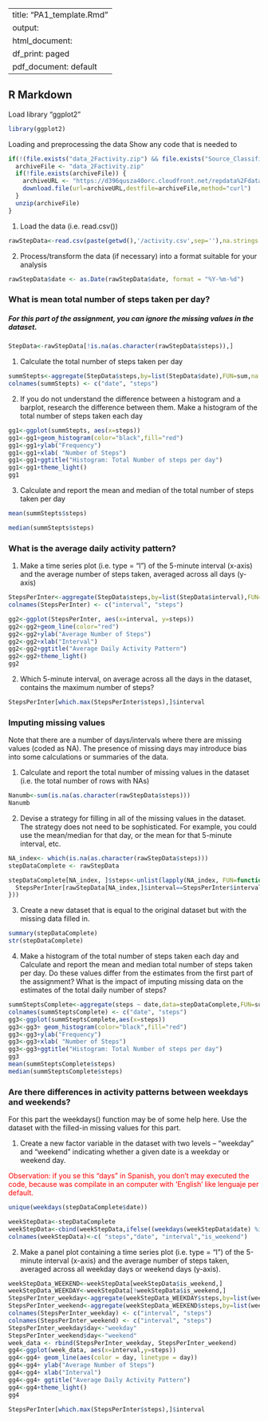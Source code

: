 
---
title: "PA1_template.Rmd"
output:
  html_document:
    df_print: paged
  pdf_document: default
---

## R Markdown

Load library "ggplot2"
```r
library(ggplot2)
```

Loading and preprocessing the data
Show any code that is needed to



``` r
if(!(file.exists("data_2Factivity.zip") && file.exists("Source_Classification_Code.rds"))) { 
  archiveFile <- "data_2Factivity.zip"
  if(!file.exists(archiveFile)) {
    archiveURL <- "https://d396qusza40orc.cloudfront.net/repdata%2Fdata%2Factivity.zip"
    download.file(url=archiveURL,destfile=archiveFile,method="curl")
  }  
  unzip(archiveFile) 
}
```
1. Load the data (i.e. read.csv())
```r
rawStepData<-read.csv(paste(getwd(),'/activity.csv',sep=''),na.strings = "NA", header = TRUE, sep = ",")
```

2. Process/transform the data (if necessary) into a format suitable for your analysis

```r
rawStepData$date <- as.Date(rawStepData$date, format = "%Y-%m-%d")  
```

### What is mean total number of steps taken per day?

##### For this part of the assignment, you can ignore the missing values in the dataset.
```r
StepData<-rawStepData[!is.na(as.character(rawStepData$steps)),]
```

1. Calculate the total number of steps taken per day
```r
summStepts<-aggregate(StepData$steps,by=list(StepData$date),FUN=sum,na.rm=TRUE)
colnames(summStepts) <- c("date", "steps")
```

2. If you do not understand the difference between a histogram and a barplot, research the difference between them. Make a histogram of the total number of steps taken each day
```r
gg1<-ggplot(summStepts, aes(x=steps)) 
gg1<-gg1+geom_histogram(color="black",fill="red")
gg1<-gg1+ylab("Frequency")
gg1<-gg1+xlab( "Number of Steps")
gg1<-gg1+ggtitle("Histogram: Total Number of steps per day")
gg1<-gg1+theme_light()
gg1
```

3. Calculate and report the mean and median of the total number of steps taken per day
```r
mean(summStepts$steps)

median(summStepts$steps)
```

### What is the average daily activity pattern?

1. Make a time series plot (i.e. type = "l") of the 5-minute interval (x-axis) and the average number of steps taken, averaged across all days (y-axis)
```r
StepsPerInter<-aggregate(StepData$steps,by=list(StepData$interval),FUN=mean,na.rm=TRUE)
colnames(StepsPerInter) <- c("interval", "steps")

gg2<-ggplot(StepsPerInter, aes(x=interval, y=steps)) 
gg2<-gg2+geom_line(color="red") 
gg2<-gg2+ylab("Average Number of Steps") 
gg2<-gg2+xlab("Interval") 
gg2<-gg2+ggtitle("Average Daily Activity Pattern") 
gg2<-gg2+theme_light()
gg2
```

2. Which 5-minute interval, on average across all the days in the dataset, contains the maximum number of steps?
```r
StepsPerInter[which.max(StepsPerInter$steps),]$interval
```

### Imputing missing values

Note that there are a number of days/intervals where there are missing values (coded as NA). The presence of missing days may introduce bias into some calculations or summaries of the data.
    
1. Calculate and report the total number of missing values in the dataset (i.e. the total number of rows with NAs)
```r
Nanumb<-sum(is.na(as.character(rawStepData$steps)))
Nanumb
```

2. Devise a strategy for filling in all of the missing values in the dataset. The strategy does not need to be sophisticated. For example, you could use the mean/median for that day, or the mean for that 5-minute interval, etc.
```r


NA_index<- which(is.na(as.character(rawStepData$steps)))
stepDataComplete <- rawStepData

stepDataComplete[NA_index, ]$steps<-unlist(lapply(NA_index, FUN=function(NA_index){
  StepsPerInter[rawStepData[NA_index,]$interval==StepsPerInter$interval,]$steps
}))
```
3. Create a new dataset that is equal to the original dataset but with the missing data filled in.
```r
summary(stepDataComplete)
str(stepDataComplete)
```

4. Make a histogram of the total number of steps taken each day and Calculate and report the mean and median total number of steps taken per day. Do these values differ from the estimates from the first part of the assignment? What is the impact of imputing missing data on the estimates of the total daily number of steps?
```r
summSteptsComplete<-aggregate(steps ~ date,data=stepDataComplete,FUN=sum)
colnames(summSteptsComplete) <- c("date", "steps")
gg3<-ggplot(summSteptsComplete,aes(x=steps))
gg3<-gg3+ geom_histogram(color="black",fill="red")
gg3<-gg3+ylab("Frequency")
gg3<-gg3+xlab( "Number of Steps")
gg3<-gg3+ggtitle("Histogram: Total Number of steps per day")
gg3
mean(summSteptsComplete$steps)
median(summSteptsComplete$steps)
```

### Are there differences in activity patterns between weekdays and weekends?

For this part the weekdays() function may be of some help here. Use the dataset with the filled-in missing values for this part.

1. Create a new factor variable in the dataset with two levels – “weekday” and “weekend” indicating whether a given date is a weekday or weekend day.

<span style="color: red;">Observation: if you se this "days" in Spanish,  you don't may executed the code, because was compilate in an computer with 'English' like lenguaje per default. <span>
```r
unique(weekdays(stepDataComplete$date))
```


```r
weekStepData<-stepDataComplete
weekStepData<-cbind(weekStepData,ifelse((weekdays(weekStepData$date) %in% c("Saturday","Sunday")),TRUE,FALSE))
colnames(weekStepData)<-c( "steps","date", "interval","is_weekend")
```



2. Make a panel plot containing a time series plot (i.e. type = "l") of the 5-minute interval (x-axis) and the average number of steps taken, averaged across all weekday days or weekend days (y-axis).
```r
weekStepData_WEEKEND<-weekStepData[weekStepData$is_weekend,]
weekStepData_WEEKDAY<-weekStepData[!weekStepData$is_weekend,]
StepsPerInter_weekday<-aggregate(weekStepData_WEEKDAY$steps,by=list(weekStepData_WEEKDAY$interval),FUN=mean,na.rm=TRUE)
StepsPerInter_weekend<-aggregate(weekStepData_WEEKEND$steps,by=list(weekStepData_WEEKEND$interval),FUN=mean,na.rm=TRUE)
colnames(StepsPerInter_weekday) <- c("interval", "steps")
colnames(StepsPerInter_weekend) <- c("interval", "steps")
StepsPerInter_weekday$day<-"weekday"
StepsPerInter_weekend$day<-"weekend"
week_data <- rbind(StepsPerInter_weekday, StepsPerInter_weekend)
gg4<-ggplot(week_data, aes(x=interval,y=steps))
gg4<-gg4+ geom_line(aes(color = day, linetype = day))
gg4<-gg4+ ylab("Average Number of Steps") 
gg4<-gg4+ xlab("Interval") 
gg4<-gg4+ ggtitle("Average Daily Activity Pattern") 
gg4<-gg4+theme_light()
gg4

StepsPerInter[which.max(StepsPerInter$steps),]$interval
```